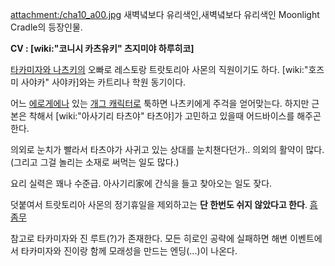 attachment:/cha10_a00.jpg
새벽녘보다 유리색인,새벽녘보다 유리색인 Moonlight Cradle의 등장인물.


'''CV : [wiki:"코니시 카츠유키" 츠지미야 하루히코]'''


[[타카미자와 나츠키]]의 오빠로 레스토랑 트랏토리아 사몬의 직원이기도 하다. [wiki:"호즈미 사야카" 사야카]와는 카트리나 학원 동기이다.

어느 [[에로게]]에나 있는 [[개그 캐릭터]]로 툭하면 나츠키에게 주걱을 얻어맞는다. 하지만 근본은 착해서 [wiki:"아사기리 타츠야" 타츠야]가 고민하고 있을때 어드바이스를 해주곤 한다.

의외로 눈치가 빨라서 타츠야가 사귀고 있는 상대를 눈치챈다던가.. 의외의 활약이 많다. (그리고 그걸 놀리는 소재로 써먹는 일도 많다.)

요리 실력은 꽤나 수준급. 아사기리家에 간식을 들고 찾아오는 일도 잦다.

덧붙여서 트랏토리아 사몬의 정기휴일을 제외하고는 '''단 한번도 쉬지 않았다고 한다'''. [[흠좀무]]

참고로 타카미자와 진 루트(?)가 존재한다. 모든 히로인 공략에 실패하면 해변 이벤트에서 타카미자와 진이랑 함께 모래성을 만드는 엔딩(...)이 나온다.
